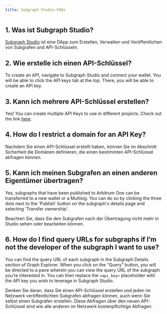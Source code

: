 ```yaml
---
title: Subgraph Studio-FAQs
---
```


## 1. Was ist Subgraph Studio?

[Subgraph Studio](https://thegraph.com/studio/) ist eine DApp zum Erstellen, Verwalten und Veröffentlichen von Subgrafen und API-Schlüsseln.

## 2. Wie erstelle ich einen API-Schlüssel?

To create an API, navigate to Subgraph Studio and connect your wallet. You will be able to click the API keys tab at the top. There, you will be able to create an API key.

## 3. Kann ich mehrere API-Schlüssel erstellen?

Yes! You can create multiple API Keys to use in different projects. Check out the link [here](https://thegraph.com/studio/apikeys/).

## 4. How do I restrict a domain for an API Key?

Nachdem Sie einen API-Schlüssel erstellt haben, können Sie im Abschnitt Sicherheit die Domänen definieren, die einen bestimmten API-Schlüssel abfragen können.

## 5. Kann ich meinen Subgrafen an einen anderen Eigentümer übertragen?

Yes, subgraphs that have been published to Arbitrum One can be transferred to a new wallet or a Multisig. You can do so by clicking the three dots next to the 'Publish' button on the subgraph's details page and selecting 'Transfer ownership'.

Beachten Sie, dass Sie den Subgrafen nach der Übertragung nicht mehr in Studio sehen oder bearbeiten können.

## 6. How do I find query URLs for subgraphs if I’m not the developer of the subgraph I want to use?

You can find the query URL of each subgraph in the Subgraph Details section of Graph Explorer. When you click on the “Query” button, you will be directed to a pane wherein you can view the query URL of the subgraph you’re interested in. You can then replace the `<api_key>` placeholder with the API key you wish to leverage in Subgraph Studio.

Denken Sie daran, dass Sie einen API-Schlüssel erstellen und jeden im Netzwerk veröffentlichten Subgrafen abfragen können, auch wenn Sie selbst einen Subgrafen erstellen. Diese Abfragen über den neuen API-Schlüssel sind wie alle anderen im Netzwerk kostenpflichtige Abfragen.
